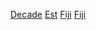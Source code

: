 [[Category:斐濟建立|Decade]]
[[Category:各年代斐濟|Est]]
[[Category:各年代大洋洲建立|Fiji]]
[[Category:各年代各國建立|Fiji]]